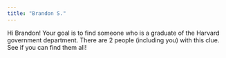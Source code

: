 ```yaml
---
title: "Brandon S."
---
```


Hi Brandon! Your goal is to find someone who is a graduate of the Harvard government department. There are 2 people (including you) with this clue. See if you can find them all!
